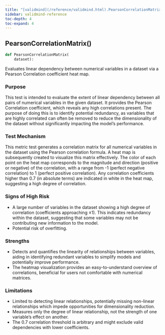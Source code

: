```yaml
---
title: "[validmind](/reference/validmind.html).PearsonCorrelationMatrix"
sidebar: validmind-reference
toc-depth: 4
toc-expand: 4
---
```


## PearsonCorrelationMatrix[()]{.muted}

<!-- function.qmd.jinja2 - function signature -->

```python
def PearsonCorrelationMatrix(
    dataset):
```

Evaluates linear dependency between numerical variables in a dataset via a Pearson Correlation coefficient heat map.

### Purpose

This test is intended to evaluate the extent of linear dependency between all pairs of numerical variables in the given dataset. It provides the Pearson Correlation coefficient, which reveals any high correlations present. The purpose of doing this is to identify potential redundancy, as variables that are highly correlated can often be removed to reduce the dimensionality of the dataset without significantly impacting the model's performance.

### Test Mechanism

This metric test generates a correlation matrix for all numerical variables in the dataset using the Pearson correlation formula. A heat map is subsequently created to visualize this matrix effectively. The color of each point on the heat map corresponds to the magnitude and direction (positive or negative) of the correlation, with a range from -1 (perfect negative correlation) to 1 (perfect positive correlation). Any correlation coefficients higher than 0.7 (in absolute terms) are indicated in white in the heat map, suggesting a high degree of correlation.

### Signs of High Risk

- A large number of variables in the dataset showing a high degree of correlation (coefficients approaching ±1). This indicates redundancy within the dataset, suggesting that some variables may not be contributing new information to the model.
- Potential risk of overfitting.

### Strengths

- Detects and quantifies the linearity of relationships between variables, aiding in identifying redundant variables to simplify models and potentially improve performance.
- The heatmap visualization provides an easy-to-understand overview of correlations, beneficial for users not comfortable with numerical matrices.

### Limitations

- Limited to detecting linear relationships, potentially missing non-linear relationships which impede opportunities for dimensionality reduction.
- Measures only the degree of linear relationship, not the strength of one variable's effect on another.
- The 0.7 correlation threshold is arbitrary and might exclude valid dependencies with lower coefficients.
